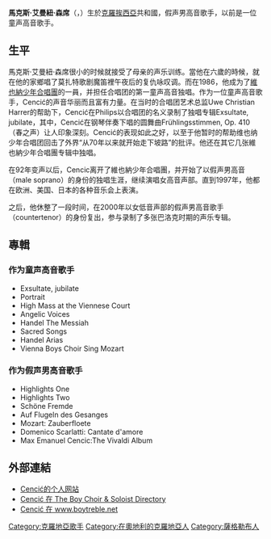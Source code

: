 '''馬克斯·艾曼紐·森席'''（{{lang-hr|'''Max Emanuel Cenčić'''}}，{{bd|1976年|9月21日|catIdx=C}}）生於[[克羅地亞|克羅挨西亞]]共和國，假声男高音歌手，以前是一位童声高音歌手。

==生平==
馬克斯·艾曼紐·森席很小的时候就接受了母亲的声乐训练。當他在六歲的時候，就在他的家鄉唱了莫扎特歌剧魔笛裡午夜后的复仇咏叹调。而在1986，他成为了[[維也納少年合唱團|維也納少年合唱團]]的一員，并担任合唱团的第一童声高音独唱。作为一位童声高音歌手，Cencić的声音华丽而且富有力量。在当时的合唱团艺术总监Uwe Christian Harrer的帮助下，Cencić在Philips以合唱团的名义录制了独唱专辑Exsultate, jubilate，其中，Cencić在钢琴伴奏下唱的圆舞曲Frühlingsstimmen, Op. 410（春之声）让人印象深刻。Cencić的表现如此之好，以至于他暂时的帮助维也纳少年合唱团回击了外界“从70年以来就开始走下坡路”的批评。他还在其它几张維也納少年合唱團专辑中独唱。

在92年变声以后，Cencic离开了維也納少年合唱團，并开始了以假声男高音（male soprano）的身份的独唱生涯，继续演唱女高音声部。直到1997年，他都在欧洲、美国、日本的各种音乐会上表演。

之后，他休整了一段时间，在2000年以女低音声部的假声男高音歌手（countertenor）的身份复出，参与录制了多张巴洛克时期的声乐专辑。

==專輯==
===作为童声高音歌手===
*Exsultate, jubilate
*Portrait
*High Mass at the Viennese Court 
*Angelic Voices
*Handel The Messiah
*Sacred Songs
*Handel Arias
*Vienna Boys Choir Sing Mozart

===作为假声男高音歌手===
*Highlights One
*Highlights Two
*Schöne Fremde
*Auf Flugeln des Gesanges
*Mozart: Zauberfloete
*Domenico Scarlatti: Cantate d'amore
*Max Emanuel Cencic:The Vivaldi Album

==外部連結==
*[http://www.cencic.net/ Cencić的个人网站] {{Wayback|url=http://www.cencic.net/ |date=20180521024906 }}
*[http://www.boysoloist.com/artist.asp?VID=296 Cencić 在 The Boy Choir & Soloist Directory] {{Wayback|url=http://www.boysoloist.com/artist.asp?VID=296 |date=20160307201142 }}
*[http://mail.ccsh.kh.edu.tw/siathy/009.htm Cencić 在 www.boytreble.net]{{dead link|date=2018年5月 |bot=InternetArchiveBot |fix-attempted=yes }}

{{DEFAULTSORT:Cenčić}}
[[Category:克羅地亞歌手|Category:克羅地亞歌手]]
[[Category:在奧地利的克羅地亞人|Category:在奧地利的克羅地亞人]]
[[Category:薩格勒布人|Category:薩格勒布人]]